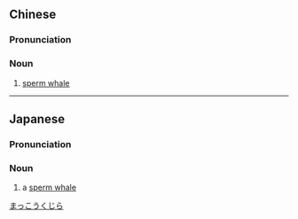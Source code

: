 {{also|抹香鲸}}
==Chinese==
{{zh-forms|s=抹香鲸|type=21}}
{{wikipedia|lang=zh}}
{{wikipedia|lang=zh|抹香鯨科}}

===Pronunciation===
{{zh-pron
|m=mǒxiāngjīng
|c=mut3 hoeng1 king4,mut6 hoeng1 king4
|cat=n
}}

===Noun===
{{zh-noun}}

# [[sperm whale]]

{{zh-cat|Whales}}

----

==Japanese==

===Pronunciation===
{{ja-kanjitab|まつ|こう|くじら|k1=まっ}}
{{wikipedia|lang=ja|マッコウクジラ}}
{{wikipedia|lang=ja|マッコウクジラ上科}}
{{ja-pron|acc=5|まっこうくじら}}

===Noun===
{{ja-noun|まっこうくじら|マッコウクジラ|hhira=まつかうくぢら}}

# a [[sperm whale]]

[[Category:ja:Whales|まっこうくじら]]